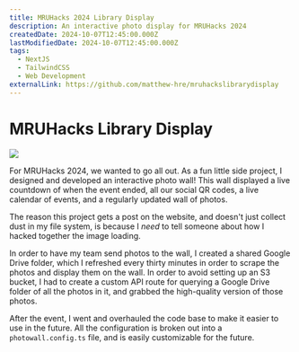 ```yaml
---
title: MRUHacks 2024 Library Display
description: An interactive photo display for MRUHacks 2024
createdDate: 2024-10-07T12:45:00.000Z
lastModifiedDate: 2024-10-07T12:45:00.000Z
tags:
  - NextJS
  - TailwindCSS
  - Web Development
externalLink: https://github.com/matthew-hre/mruhackslibrarydisplay
---
```

# MRUHacks Library Display

![](/images/mruhacks-library-display/image.png)

For MRUHacks 2024, we wanted to go all out. As a fun little side project, I designed and developed an interactive photo wall! This wall displayed a live countdown of when the event ended, all our social QR codes, a live calendar of events, and a regularly updated wall of photos.

The reason this project gets a post on the website, and doesn't just collect dust in my file system, is because I *need* to tell someone about how I hacked together the image loading.

In order to have my team send photos to the wall, I created a shared Google Drive folder, which I refreshed every thirty minutes in order to scrape the photos and display them on the wall. In order to avoid setting up an S3 bucket, I had to create a custom API route for querying a Google Drive folder of all the photos in it, and grabbed the high-quality version of those photos.

After the event, I went and overhauled the code base to make it easier to use in the future. All the configuration is broken out into a `photowall.config.ts` file, and is easily customizable for the future.

